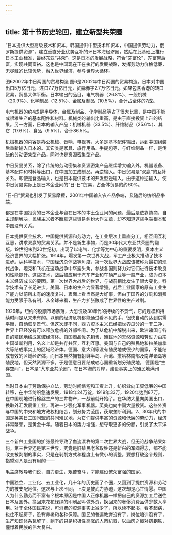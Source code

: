 ```yaml
---
---
---
```

title: 第十节历史轮回，建立新型共荣圈
---



“日本提供大型高级技术和资本，韩国提供中型技术和资本，中国提供劳动力，俄罗斯提供资源”，建立垂直分业优势互补的环日本海经济圈，然后在此基础上推行日本工业标准，最终东亚“共荣”。这是日本的发展战略，符合“先富论”，先富带后富，实现共同富裕。这也是中国现在正在执行的发展战略，发挥劳动力价格低廉，无尽藏的比较优势，融入世界经济，参与世界大循环。

图62002年中日两国的贸易构造
图6是2002年中日两国的贸易构造。日本对中国出口5万亿日元，进口7.7万亿日元，贸易赤字2.7万亿日元。如果包含香港的转口贸易，贸易大体平衡。日本输出的品目，电气机器（26.8%）、一般机械（20.9%）、化学制品（12.5%）、金属及制品（10.5%），合计占全体的7成。

电气机器的约4成是半导体，金属及制品、化学制品等占了很大比重，是中国不能或很难生产的基本配件和材料。机械类的输出比重高，是由于直接投资上升的结果。另一方面，日本的输入产品：机械机器（33.5%）、纤维制品（25.6%）、其它（17.6%）、食品（9.5%），合计86.5%。

机械机器的内容是办公机械、音响、电视等，大多是基本配件输出，运到中国组装后重新输入日本的。其它类是家具、旅行用品、手提包等，与纤维制品一样，是传统的劳动密集型产品，同时也是资源密集型产品。

中日贸易关系，除了传统的劳动密集和资源密集产品继续增大输入外，机器设备、基本配件和材料等出口，在中国加工成制品，再逆输入。中日贸易是“双赢”的互补关系。即使是食品输入，也是日本提供技术的开发型逆输入。由于这种逆输入，使中日贸易实际上是日本企业间的“日-日”贸易，占全体贸易的约60%。

“日-日”贸易也引发了贸易摩擦，2001年中国输入农产品争端，及随后的纺织品争端。

都是在中国投资的日本企业与留在日本的本土企业间的问题，最后是依靠协商，自主规制解决，民族主义者不断拿这些贸易纠纷大作文章，却不知道这些争端根本和中国没有关系。

日本提供资金技术，中国提供资源和劳动力，在工业层次上垂直分工，相互间互利互惠，讲求双赢的贸易关系。并不是新生事物，而是30年代大东亚共荣圈的翻版。19世纪末到20世纪初，出现了以电气、化学等为中心的重要发明，资本主义经济世界的大幅扩张。1914年，爆发第一次世界大战，军工产业极大推动了技术进步。从科学技术，举国经济总体战等角度，第一次世界大战应该被称为最初的现代战争。坦克和飞机在这场战争中崭露头角，参战各国则努力对它们进行技术改良和性能提升。这些技术，战后被应用于汽车产业和车辆产业等一般产业，成为资本主义经济成长的要因。第一次世界大战后的世界，与战前相比发生了很大变化。科学技术有了长足进步，美国、日本的生产力显著增强。战后工业国家的原有工业生产能力以前所未有的速度复兴，表面上看当然是大好事，但由于国界的分割和消费能力受限于私有制，从全球来看，生产力扩张酿成了世界性的生产过剩。

1929年，纽约的股票市场暴落，大恐慌及30年代的持续的不景气，它的规模和持续时间是从来未有的。以前的经济危机都能通过看不见的手，很快自动的达到供需平衡，自动恢复景气。但这次却不同，西方资本主义已经把世界瓜分的一干二净，世界上已经没有可以释放危机的外部空间。为了从危机中解脱出来，欧洲诸国与各自的殖民地结成区域经济体。自国商品优先销售，殖民地的天然资源和劳动力由宗主国垄断利用，名义上却是共存共容，互利互惠。美国与自己的殖民地和拉美加拿大等结成事实上的区域经济体。德国、意大利等没有殖民地或很少的国家，不能结成有效的区域经济体，而日本虽然拥有朝鲜半岛、台湾、撒哈林南部及南洋诸岛等殖民地，但天然资源不多。于是德意日要结成轴心国重新划分殖民地，
德国是“生存空间”，日本是“大东亚共荣圈”，在日本海的对岸，建设事实上的殖民地满州国。

当时日本由于劳动保护立法，劳动时间缩短和工资上升，纺织业向工资低廉的中国转移，在中华纺织急速发展，1918年24万锭，1919年33万，1920年达到87万。在中国现地进行棉丝生产的三井物产，一战前就开始了。在华纺大量向美国出口，换取外汇发展重工业，再进一步强化军事机器。英美也向中国大量投资。这些外资与中国的中央和地方政权相结合，划分势力范围，获取垄断利润。2、30年代的中国是英美日三国同盟的共同殖民地，为它们提供丰富的资源和低廉的劳动力，经济非常繁荣，是黄金十年。随着日本的势力增强，想夺取更多的份额，引发了太平洋战争。

三个新兴工业国的扩张最终导致了血流漂杵的第二次世界大战，但无论战争结果如何，第三世界还是第三世界，究竟是旧殖民老爷取胜还是新兴的军阀得志，都不能改变被剥削的事实，只是在剥削方式和程度上有微小的调整。要想打破这个规则，指望别人是没有用的——

毛主席教导我们说，自力更生，艰苦奋斗，才能建设繁荣富强的国家。

中国独立、工业化、去工业化，几十年的历史画了个圈，又回到了提供资源和劳动力的被支配地位。这次与上次不同，上次是被武力胁迫，这次却是心甘情愿。中国人为什么勤劳而不富有？根本原因是中国人正像机器一样把自己的资源加工后送往日本及国外。换回来花花绿绿的印刷品叫做外资，换回来的奢侈消费品供少数人享用。对于全体国民来说，可消费的资源事实上减少了，所以读不起书，看不起病，也住不起房子，没有养老和各种保障。国民的普遍教育没有了，岗位培训没有了，生产知识体系瓦解了，剩下的只是积极性高涨的人肉机器，以血肉之躯对抗钢铁，憧憬着民族的伟大复兴。